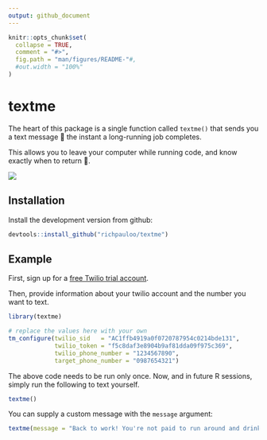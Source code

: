 ```yaml
---
output: github_document
---
```


<!-- README.md is generated from README.Rmd. Please edit that file -->

```r
knitr::opts_chunk$set(
  collapse = TRUE,
  comment = "#>",
  fig.path = "man/figures/README-"#,
  #out.width = "100%"
)
```
# textme

<!-- badges: start -->
<!-- badges: end -->

The heart of this package is a single function called `textme()` that sends you a text message 📱 the instant a long-running job completes. 

This allows you to leave your computer while running code, and know exactly when to return 🎉.  

![](https://pbs.twimg.com/media/EEO4ugSUcAA_x2C?format=jpg&name=900x900)

## Installation

<!-- You can install the released version of textme from [CRAN](https://CRAN.R-project.org) with: -->

<!-- ``` r -->
<!-- install.packages("textme") -->
<!-- ``` -->

Install the development version from github:

```r
devtools::install_github("richpauloo/textme")
```

## Example

First, sign up for a [free Twilio trial account](https://www.twilio.com/). 

Then, provide information about your twilio account and the number you want to text.  

```r
library(textme)

# replace the values here with your own
tm_configure(twilio_sid   = "AC1ffb4919a0f0720787954c0214bde131",
             twilio_token = "f5c8daf3e8904b9af81dda09f975c369",
             twilio_phone_number = "1234567890",
             target_phone_number = "0987654321")
```

The above code needs to be run only once. Now, and in future R sessions, simply run the following to text yourself.   

```r
textme()
```

You can supply a custom message with the `message` argument: 

```r
textme(message = "Back to work! You're not paid to run around and drink coffee all day!")
```


